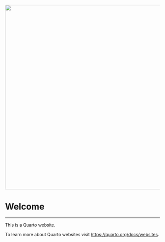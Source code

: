 ![](pictures/Gatins_Lab_logo_dark.png){fig-align="center" width="600"}

# Welcome

---------------------------------------------------------------------------------
This is a Quarto website.

To learn more about Quarto websites visit <https://quarto.org/docs/websites>.

